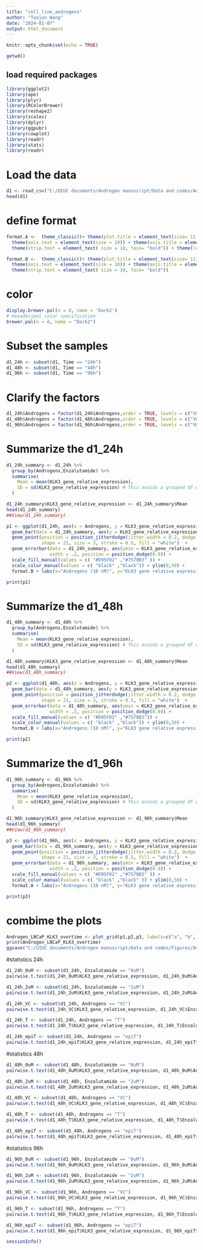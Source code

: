 ---
title: "cell_line_androgens"
author: "Taojun Wang"
date: "2024-01-07"
output: html_document
---

```{r setup, include=FALSE}
knitr::opts_chunk$set(echo = TRUE)
```

```{r}
getwd()
```
## load required packages
```{r warning=FALSE}
library(ggplot2)
library(ape)
library(plyr)
library(RColorBrewer)
library(reshape2)
library(scales)
library(dplyr)
library(ggpubr) 
library(cowplot) 
library(readr)
library(stats)
library(readr)
```

# Load the data
```{r}
d1 <- read_csv("C:/UIUC documents/Androgen manuscript/Data and codes/Androgen_LNCaP_KLK3_overtime.csv") #read the data
head(d1)
```
# define format
```{r}
format.A <-  theme_classic()+ theme(plot.title = element_text(size= 11, hjust=0.5, face="bold"))+ 
  theme(axis.text = element_text(size = 10)) + theme(axis.title = element_text(size = 10, face="bold")) + 
  theme(strip.text = element_text( size = 10, face= "bold")) + theme(legend.position = "none")

format.B <-  theme_classic()+ theme(plot.title = element_text(size= 11, hjust=0.5, face="bold"))+ 
  theme(axis.text = element_text(size = 10)) + theme(axis.title = element_text(size = 10, face="bold")) + 
  theme(strip.text = element_text( size = 10, face= "bold")) 
```

# color
```{r}
display.brewer.pal(n = 8, name = 'Dark2')
# Hexadecimal color specification 
brewer.pal(n = 8, name = "Dark2")
```

# Subset the samples
```{r}
d1_24h <- subset(d1, Time == "24h")
d1_48h <- subset(d1, Time == "48h")
d1_96h <- subset(d1, Time == "96h")
```

# Clarify the factors
```{r}
d1_24h$Androgens = factor(d1_24h$Androgens,order = TRUE, levels = c("VC", "T", "epiT"))
d1_48h$Androgens = factor(d1_48h$Androgens,order = TRUE, levels = c("VC", "T", "epiT"))
d1_96h$Androgens = factor(d1_96h$Androgens,order = TRUE, levels = c("VC", "T", "epiT"))
```

# Summarize the d1_24h
```{r}
d1_24h_summary <- d1_24h %>%
  group_by(Androgens,Enzalutamide) %>%
  summarise(
    Mean = mean(KLK3_gene_relative_expression),
    SD = sd(KLK3_gene_relative_expression) # This avoids a grouped df warning in ggplot
  )

d1_24h_summary$KLK3_gene_relative_expression <- d1_24h_summary$Mean
head(d1_24h_summary)
##View(d1_24h_summary)

```

```{r}
p1 <- ggplot(d1_24h, aes(x = Androgens, y = KLK3_gene_relative_expression, fill = Enzalutamide)) +
  geom_bar(data = d1_24h_summary, aes(y = KLK3_gene_relative_expression), stat = "identity", position = position_dodge(),color="black") +
  geom_point(position = position_jitterdodge(jitter.width = 0.2, dodge.width = 0.9), aes(color = Enzalutamide), 
             shape = 21, size = 3, stroke = 0.5, fill = "white")  + 
  geom_errorbar(data = d1_24h_summary, aes(ymin = KLK3_gene_relative_expression - SD, ymax = KLK3_gene_relative_expression + SD), 
                width = .2, position = position_dodge(0.9)) + 
  scale_fill_manual(values = c( "#D95F02" ,"#7570B3" )) + 
  scale_color_manual(values = c( "black" ,"black")) + ylim(0,50) + 
  format.B + labs(x="Androgens (10 nM)", y="KLK3 gene relative expression (24 hours)")

print(p1)

```

# Summarize the d1_48h
```{r}
d1_48h_summary <- d1_48h %>%
  group_by(Androgens,Enzalutamide) %>%
  summarise(
    Mean = mean(KLK3_gene_relative_expression),
    SD = sd(KLK3_gene_relative_expression) # This avoids a grouped df warning in ggplot
  )

d1_48h_summary$KLK3_gene_relative_expression <- d1_48h_summary$Mean
head(d1_48h_summary)
##View(d1_48h_summary)

```

```{r}
p2 <- ggplot(d1_48h, aes(x = Androgens, y = KLK3_gene_relative_expression, fill = Enzalutamide)) +
  geom_bar(data = d1_48h_summary, aes(y = KLK3_gene_relative_expression), stat = "identity", position = position_dodge(),color="black") +
  geom_point(position = position_jitterdodge(jitter.width = 0.2, dodge.width = 0.9), aes(color = Enzalutamide), 
             shape = 21, size = 3, stroke = 0.5, fill = "white")  + 
  geom_errorbar(data = d1_48h_summary, aes(ymin = KLK3_gene_relative_expression - SD, ymax = KLK3_gene_relative_expression + SD), 
                width = .2, position = position_dodge(0.9)) + 
  scale_fill_manual(values = c( "#D95F02" ,"#7570B3")) + 
  scale_color_manual(values = c( "black" ,"black")) + ylim(0,50) + 
  format.B + labs(x="Androgens (10 nM)", y="KLK3 gene relative expression (48 hours)")

print(p2)

```

# Summarize the d1_96h
```{r}
d1_96h_summary <- d1_96h %>%
  group_by(Androgens,Enzalutamide) %>%
  summarise(
    Mean = mean(KLK3_gene_relative_expression),
    SD = sd(KLK3_gene_relative_expression) # This avoids a grouped df warning in ggplot
  )

d1_96h_summary$KLK3_gene_relative_expression <- d1_96h_summary$Mean
head(d1_96h_summary)
##View(d1_96h_summary)

```

```{r}
p3 <- ggplot(d1_96h, aes(x = Androgens, y = KLK3_gene_relative_expression, fill = Enzalutamide)) +
  geom_bar(data = d1_96h_summary, aes(y = KLK3_gene_relative_expression), stat = "identity", position = position_dodge(),color="black") +
  geom_point(position = position_jitterdodge(jitter.width = 0.2, dodge.width = 0.9), aes(color = Enzalutamide), 
             shape = 21, size = 3, stroke = 0.5, fill = "white")  + 
  geom_errorbar(data = d1_96h_summary, aes(ymin = KLK3_gene_relative_expression - SD, ymax = KLK3_gene_relative_expression + SD), 
                width = .2, position = position_dodge(0.9)) + 
  scale_fill_manual(values = c( "#D95F02" ,"#7570B3" )) + 
  scale_color_manual(values = c( "black" ,"black" )) + ylim(0,50) + 
  format.A + labs(x="Androgens (10 nM)", y="KLK3 gene relative expression (96 hours)")

print(p3)

```

# combime the plots
```{r}
Androgen_LNCaP_KLK3_overtime <- plot_grid(p1,p2,p3, labels=c("a", "b", "c"), ncol = 3, nrow = 1)
print(Androgen_LNCaP_KLK3_overtime)
ggsave("C:/UIUC documents/Androgen manuscript/Data and codes/Figures/Androgen_LNCaP_KLK3_overtime.pdf", height = 3.5, width = 10 , useDingbats = FALSE)

```

#statistics 24h
```{r}

d1_24h_0uM <- subset(d1_24h, Enzalutamide == "0uM")
pairwise.t.test(d1_24h_0uM$KLK3_gene_relative_expression, d1_24h_0uM$Androgens, p.adjust.method = "BH")

d1_24h_2uM <- subset(d1_24h, Enzalutamide == "2uM")
pairwise.t.test(d1_24h_2uM$KLK3_gene_relative_expression, d1_24h_2uM$Androgens, p.adjust.method = "BH")

d1_24h_VC <- subset(d1_24h, Androgens == "VC")
pairwise.t.test(d1_24h_VC$KLK3_gene_relative_expression, d1_24h_VC$Enzalutamide, p.adjust.method = "BH")

d1_24h_T <- subset(d1_24h, Androgens == "T")
pairwise.t.test(d1_24h_T$KLK3_gene_relative_expression, d1_24h_T$Enzalutamide, p.adjust.method = "BH")

d1_24h_epiT <- subset(d1_24h, Androgens == "epiT")
pairwise.t.test(d1_24h_epiT$KLK3_gene_relative_expression, d1_24h_epiT$Enzalutamide, p.adjust.method = "BH")

```

#statistics 48h
```{r}

d1_48h_0uM <- subset(d1_48h, Enzalutamide == "0uM")
pairwise.t.test(d1_48h_0uM$KLK3_gene_relative_expression, d1_48h_0uM$Androgens, p.adjust.method = "BH")

d1_48h_2uM <- subset(d1_48h, Enzalutamide == "2uM")
pairwise.t.test(d1_48h_2uM$KLK3_gene_relative_expression, d1_48h_2uM$Androgens, p.adjust.method = "BH")

d1_48h_VC <- subset(d1_48h, Androgens == "VC")
pairwise.t.test(d1_48h_VC$KLK3_gene_relative_expression, d1_48h_VC$Enzalutamide, p.adjust.method = "BH")

d1_48h_T <- subset(d1_48h, Androgens == "T")
pairwise.t.test(d1_48h_T$KLK3_gene_relative_expression, d1_48h_T$Enzalutamide, p.adjust.method = "BH")

d1_48h_epiT <- subset(d1_48h, Androgens == "epiT")
pairwise.t.test(d1_48h_epiT$KLK3_gene_relative_expression, d1_48h_epiT$Enzalutamide, p.adjust.method = "BH")

```

#statistics 96h
```{r}

d1_96h_0uM <- subset(d1_96h, Enzalutamide == "0uM")
pairwise.t.test(d1_96h_0uM$KLK3_gene_relative_expression, d1_96h_0uM$Androgens, p.adjust.method = "BH")

d1_96h_2uM <- subset(d1_96h, Enzalutamide == "2uM")
pairwise.t.test(d1_96h_2uM$KLK3_gene_relative_expression, d1_96h_2uM$Androgens, p.adjust.method = "BH")

d1_96h_VC <- subset(d1_96h, Androgens == "VC")
pairwise.t.test(d1_96h_VC$KLK3_gene_relative_expression, d1_96h_VC$Enzalutamide, p.adjust.method = "BH")

d1_96h_T <- subset(d1_96h, Androgens == "T")
pairwise.t.test(d1_96h_T$KLK3_gene_relative_expression, d1_96h_T$Enzalutamide, p.adjust.method = "BH")

d1_96h_epiT <- subset(d1_96h, Androgens == "epiT")
pairwise.t.test(d1_96h_epiT$KLK3_gene_relative_expression, d1_96h_epiT$Enzalutamide, p.adjust.method = "BH")

```

```{r}
sessionInfo()
```



